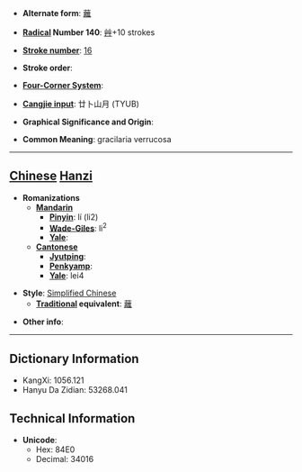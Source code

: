 * '''Alternate form''': [[蘺]]

* '''[[Wiktionary:Chinese radical index| Radical]] Number 140''': [[Wiktionary:Chinese radical index 艸|艸]]+10 strokes

* '''[[Wiktionary:Chinese total strokes index|Stroke number]]''': [[Wiktionary:Chinese total strokes index 16|16]]

* '''Stroke order''': 

* '''[[Wiktionary:Chinese four corner index|Four-Corner System]]''': 

* '''[[Wiktionary:Chinese Cangjie index|Cangjie input]]''': 廿卜山月 (TYUB)

* '''Graphical Significance and Origin''': 

* '''Common Meaning''': gracilaria verrucosa

----

== [[Chinese]] [[Hanzi]] ==

* '''Romanizations'''
** '''[[Mandarin]]'''
*** '''[[Pinyin]]''': lí (li2)
*** '''[[Wade-Giles]]''': li<sup>2</sup>
*** '''[[Yale]]''': 
** '''[[Cantonese]]'''
*** '''[[Jyutping]]''':
*** '''[[Penkyamp]]''': 
*** '''[[Yale]]''': lei4

* '''Style''': [[Simplified Chinese]] 
** '''[[Traditional Chinese|Traditional]] equivalent''': [[蘺]]

* '''Other info''': 

----

== Dictionary Information ==

* KangXi: 1056.121
* Hanyu Da Zidian: 53268.041

== Technical Information ==

* '''Unicode''':
** Hex: 84E0
** Decimal: 34016